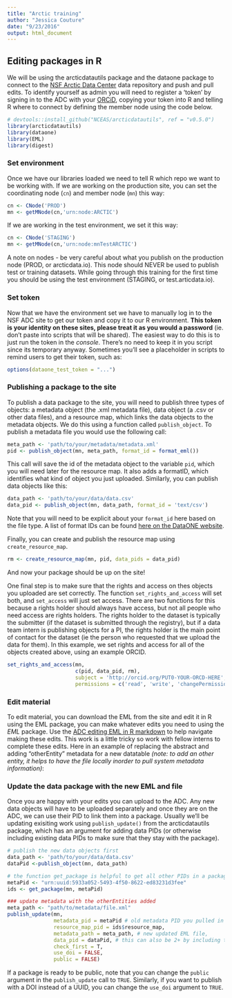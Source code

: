 ```yaml
---
title: "Arctic training"
author: "Jessica Couture"
date: "9/23/2016"
output: html_document
---
```


## Editing packages in R

We will be using the arcticdatautils package and the dataone package to connect to the [NSF Arctic Data Center](arcticdata.io) data repository and push and pull edits. To identify yourself as admin you will need to register a 'token' by signing in to the ADC with your [ORCiD](https://orcid.org/register), copying your token into R and telling R where to connect by defining the member node using the code below. 



```r
# devtools::install_github("NCEAS/arcticdatautils", ref = "v0.5.0")
library(arcticdatautils)
library(dataone)
library(EML)
library(digest)
```

### Set environment

Once we have our libraries loaded we need to tell R which repo we want to be working with. If we are working on the production site, you can set the coordinating node (`cn`) and member node (`mn`) this way:

```r
cn <- CNode('PROD')
mn <- getMNode(cn,'urn:node:ARCTIC')
```

If we are working in the test environment, we set it this way:

```r
cn <- CNode('STAGING')
mn <- getMNode(cn,'urn:node:mnTestARCTIC')
```

A note on nodes - be very careful about what you publish on the production node (PROD, or arcticdata.io). This node should NEVER be used to publish test or training datasets. While going through this training for the first time you should be using the test environment (STAGING, or test.articdata.io).

### Set token

Now that we have the environment set we have to manually log in to the NSF ADC site to get our token and copy it to our R environment. **This token is your identity on these sites, please treat it as you would a password** (ie. don't paste into scripts that will be shared). The easiest way to do this is to just run the token in the *console*. There's no need to keep it in you script since its temporary anyway. Sometimes you'll see a placeholder in scripts to remind users to get their token, such as:

```r
options(dataone_test_token = "...")
```

### Publishing a package to the site

To publish a data package to the site, you will need to publish three types of objects: a metadata object (the .xml metadata file), data object (a .csv or other data files), and a resource map, which links the data objects to the metadata objects. We do this using a function called `publish_object`. To publish a metadata file you would use the following call:

```r
meta_path <- 'path/to/your/metadata/metadata.xml'
pid <- publish_object(mn, meta_path, format_id = format_eml())
```

This call will save the id of the metadata object to the variable `pid`, which you will need later for the resource map. It also adds a formatID, which identifies what kind of object you just uploaded. Similarly, you can publish data objects like this:

```r
data_path <- 'path/to/your/data/data.csv'
data_pid <- publish_object(mn, data_path, format_id = 'text/csv')
```

Note that you will need to be explicit about your `format_id` here based on the file type. A list of format IDs can be found [here on the DataONE website](https://cn.dataone.org/cn/v2/formats).

Finally, you can create and publish the resource map using `create_resource_map`.

```r
rm <- create_resource_map(mn, pid, data_pids = data_pid)
```

And now your package should be up on the site!

One final step is to make sure that the rights and access on thes objects you uploaded are set correctly. The function `set_rights_and_access` will set both, and `set_access` will just set access. There are two functions for this because a rights holder should always have access, but not all people who need access are rights holders. The rights holder to the dataset is typically the submitter (if the dataset is submitted through the registry), but if a data team intern is publishing objects for a PI, the rights holder is the main point of contact for the dataset (ie the person who requested that we upload the data for them). In this example, we set rights and access for all of the objects created above, using an example ORCID.

```r
set_rights_and_access(mn, 
                      c(pid, data_pid, rm), 
                      subject = 'http://orcid.org/PUT0-YOUR-ORCD-HERE',
                      permissions = c('read', 'write', 'changePermission'))
```


### Edit material

To edit material, you can download the EML from the site and edit it in R using the EML package, you can make whatever edits you need to using the *EML* package. Use the [ADC editing EML in R markdown](https://github.nceas.ucsb.edu/KNB/arctic-data/blob/master/datateam/How_To/EML/editingEMLinR.Rmd) to help navigate making these edits. This work is a little tricky so work with fellow interns to complete these edits. Here in an example of replacing the abstract and adding "otherEntity" metadata for a new datatable *(note: to add an other entity, it helps to have the file locally inorder to pull system metadata information)*:

### Update the data package with the new EML and file

Once you are happy with your edits you can upload to the ADC. Any new data objects will have to be uploaded separately and once they are on the ADC, we can use their PID to link them into a package. Usually we'll be updating exisiting work using `publish_update()` from the arcticdatautils package, which has an argument for adding data PIDs (or otherwise including existing data PIDs to make sure that they stay with the package).


```r

# publish the new data objects first
data_path <- 'path/to/your/data/data.csv'
dataPid <-publish_object(mn, data_path) 

# the function get_package is helpful to get all other PIDs in a package if you know the metadata PID
metaPid <- "urn:uuid:5933a052-5493-4f50-8622-ed83231d3fee"
ids <- get_package(mn, metaPid)

### update metadata with the otherEntities added
meta_path <- "path/to/metadata/file.xml"
publish_update(mn,
               metadata_pid = metaPid # old metadata PID you pulled in originally. Alternatively could paste in the string:  "urn:uuid:a592a9a2-547c-48ee-bff2-add133aa64ee"
               resource_map_pid = ids$resource_map,
               metadata_path = meta_path, # new updated EML file,
               data_pid = dataPid, # this can also be 2+ by including the PIDs in a vector c(pid1, pid2,pid3)
               check_first = T,
               use_doi = FALSE,
               public = FALSE)
```

If a package is ready to be public, note that you can change the `public` argument in the `publish_update` call to `TRUE`. Similarly, if you want to publish with a DOI instead of a UUID, you can change the `use_doi` argument to `TRUE`.

